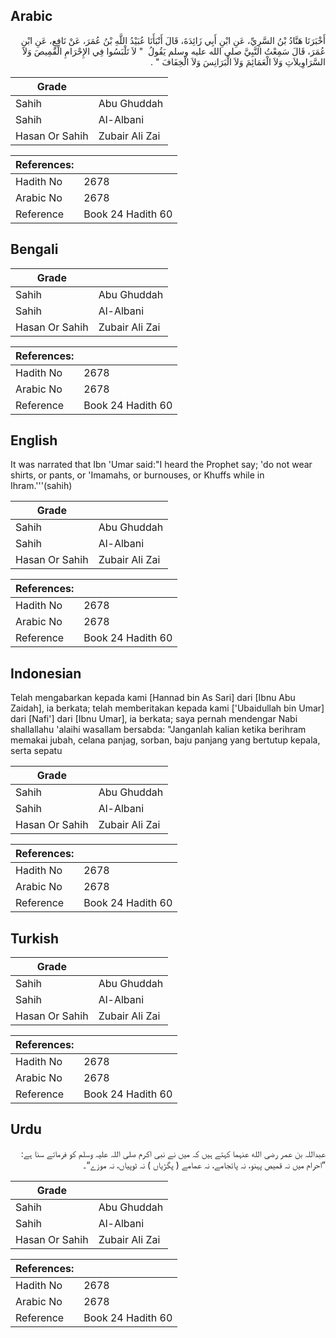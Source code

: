 ## Arabic


<div dir="rtl" lang="ar" style={{fontSize:'larger',backgroundColor:'#f8f9fa',padding:20}}>
أَخْبَرَنَا هَنَّادُ بْنُ السَّرِيِّ، عَنِ ابْنِ أَبِي زَائِدَةَ، قَالَ أَنْبَأَنَا عُبَيْدُ اللَّهِ بْنُ عُمَرَ، عَنْ نَافِعٍ، عَنِ ابْنِ عُمَرَ، قَالَ سَمِعْتُ النَّبِيَّ صلى الله عليه وسلم يَقُولُ ‏ "‏ لاَ تَلْبَسُوا فِي الإِحْرَامِ الْقَمِيصَ وَلاَ السَّرَاوِيلاَتِ وَلاَ الْعَمَائِمَ وَلاَ الْبَرَانِسَ وَلاَ الْخِفَافَ ‏"‏ ‏.‏
</div>
<div style={{backgroundColor:'#f8f9fa',padding:20, marginBottom: 10}}><table> <thead> <tr> <th>Grade</th> <th></th> </tr> </thead> <tbody> <tr><td>Sahih</td><td>Abu Ghuddah</td></tr><tr><td>Sahih</td><td>Al-Albani</td></tr><tr><td>Hasan Or Sahih</td><td>Zubair Ali Zai</td></tr></tbody></table><table> <thead> <tr> <th>References:</th> <th></th> </tr> </thead> <tbody><tr><td>Hadith No</td><td>2678</td></tr><tr><td>Arabic No</td><td>2678</td></tr><tr><td>Reference</td><td>Book 24 Hadith 60</td></tr></tbody></table></div>

## Bengali


<div dir="ltr" lang="bn" style={{fontSize:'larger',backgroundColor:'#f8f9fa',padding:20}}>

</div>
<div style={{backgroundColor:'#f8f9fa',padding:20, marginBottom: 10}}><table> <thead> <tr> <th>Grade</th> <th></th> </tr> </thead> <tbody> <tr><td>Sahih</td><td>Abu Ghuddah</td></tr><tr><td>Sahih</td><td>Al-Albani</td></tr><tr><td>Hasan Or Sahih</td><td>Zubair Ali Zai</td></tr></tbody></table><table> <thead> <tr> <th>References:</th> <th></th> </tr> </thead> <tbody><tr><td>Hadith No</td><td>2678</td></tr><tr><td>Arabic No</td><td>2678</td></tr><tr><td>Reference</td><td>Book 24 Hadith 60</td></tr></tbody></table></div>

## English


<div dir="ltr" lang="en" style={{fontSize:'larger',backgroundColor:'#f8f9fa',padding:20}}>
It was narrated that Ibn 'Umar said:"I heard the Prophet say; 'do not wear shirts, or pants, or 'Imamahs, or burnouses, or Khuffs while in Ihram.'''(sahih)
</div>
<div style={{backgroundColor:'#f8f9fa',padding:20, marginBottom: 10}}><table> <thead> <tr> <th>Grade</th> <th></th> </tr> </thead> <tbody> <tr><td>Sahih</td><td>Abu Ghuddah</td></tr><tr><td>Sahih</td><td>Al-Albani</td></tr><tr><td>Hasan Or Sahih</td><td>Zubair Ali Zai</td></tr></tbody></table><table> <thead> <tr> <th>References:</th> <th></th> </tr> </thead> <tbody><tr><td>Hadith No</td><td>2678</td></tr><tr><td>Arabic No</td><td>2678</td></tr><tr><td>Reference</td><td>Book 24 Hadith 60</td></tr></tbody></table></div>

## Indonesian


<div dir="ltr" lang="id" style={{fontSize:'larger',backgroundColor:'#f8f9fa',padding:20}}>
Telah mengabarkan kepada kami [Hannad bin As Sari] dari [Ibnu Abu Zaidah], ia berkata; telah memberitakan kepada kami ['Ubaidullah bin Umar] dari [Nafi'] dari [Ibnu Umar], ia berkata; saya pernah mendengar Nabi shallallahu 'alaihi wasallam bersabda: "Janganlah kalian ketika berihram memakai jubah, celana panjag, sorban, baju panjang yang bertutup kepala, serta sepatu
</div>
<div style={{backgroundColor:'#f8f9fa',padding:20, marginBottom: 10}}><table> <thead> <tr> <th>Grade</th> <th></th> </tr> </thead> <tbody> <tr><td>Sahih</td><td>Abu Ghuddah</td></tr><tr><td>Sahih</td><td>Al-Albani</td></tr><tr><td>Hasan Or Sahih</td><td>Zubair Ali Zai</td></tr></tbody></table><table> <thead> <tr> <th>References:</th> <th></th> </tr> </thead> <tbody><tr><td>Hadith No</td><td>2678</td></tr><tr><td>Arabic No</td><td>2678</td></tr><tr><td>Reference</td><td>Book 24 Hadith 60</td></tr></tbody></table></div>

## Turkish


<div dir="ltr" lang="tr" style={{fontSize:'larger',backgroundColor:'#f8f9fa',padding:20}}>

</div>
<div style={{backgroundColor:'#f8f9fa',padding:20, marginBottom: 10}}><table> <thead> <tr> <th>Grade</th> <th></th> </tr> </thead> <tbody> <tr><td>Sahih</td><td>Abu Ghuddah</td></tr><tr><td>Sahih</td><td>Al-Albani</td></tr><tr><td>Hasan Or Sahih</td><td>Zubair Ali Zai</td></tr></tbody></table><table> <thead> <tr> <th>References:</th> <th></th> </tr> </thead> <tbody><tr><td>Hadith No</td><td>2678</td></tr><tr><td>Arabic No</td><td>2678</td></tr><tr><td>Reference</td><td>Book 24 Hadith 60</td></tr></tbody></table></div>

## Urdu


<div dir="rtl" lang="ur" style={{fontSize:'larger',backgroundColor:'#f8f9fa',padding:20}}>
عبداللہ بن عمر رضی الله عنہما کہتے ہیں کہ میں نے نبی اکرم صلی اللہ علیہ وسلم کو فرماتے سنا ہے: ”احرام میں نہ قمیص پہنو، نہ پائجامے، نہ عمامے ( پگڑیاں ) نہ ٹوپیاں، نہ موزے“۔
</div>
<div style={{backgroundColor:'#f8f9fa',padding:20, marginBottom: 10}}><table> <thead> <tr> <th>Grade</th> <th></th> </tr> </thead> <tbody> <tr><td>Sahih</td><td>Abu Ghuddah</td></tr><tr><td>Sahih</td><td>Al-Albani</td></tr><tr><td>Hasan Or Sahih</td><td>Zubair Ali Zai</td></tr></tbody></table><table> <thead> <tr> <th>References:</th> <th></th> </tr> </thead> <tbody><tr><td>Hadith No</td><td>2678</td></tr><tr><td>Arabic No</td><td>2678</td></tr><tr><td>Reference</td><td>Book 24 Hadith 60</td></tr></tbody></table></div>